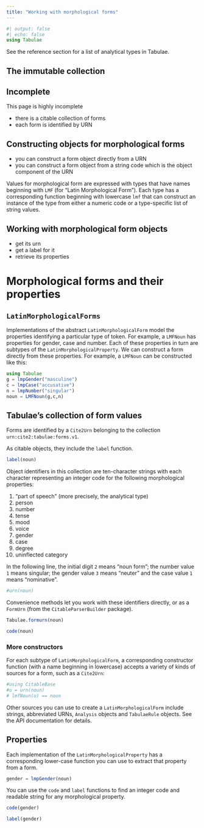 ```yaml
---
title: "Working with morphological forms"
---
```


```julia
#| output: false
#| echo: false
using Tabulae
```


:::{.callout-tip}
See the reference section for a list of analytical types in Tabulae.
:::


## The immutable collection

:::{.callout-warning}
## Incomplete

This page is highly incomplete
:::

- there is a citable collection of forms
- each form is identified by URN

## Constructing objects for morphological forms

- you can construct a form object directly from a URN
- you can construct a form object from a string code which is the object component of the URN




Values for morphological form are expressed with types that have names beginning with `LMF` (for "Latin Morphological Form").  Each type has a corresponding function beginning with lowercase `lmf` that can construct an instance of the type from either a numeric code or a type-specific list of string values.


## Working with morphological form objects

- get its urn
- get a label for it
- retrieve its properties




# Morphological forms and their properties

## `LatinMorphologicalForms` 

Implementations of the abstract `LatinMorphologicalForm` model the properties identifying a particular type of token. For example, a `LMFNoun` has properties for gender, case and number.  Each of these properties in turn are subtypes of the `LatinMorphologicalProperty`.  We can construct a form directly from these properties.  For example, a `LMFNoun` can be constructed like this:


```julia
using Tabulae
g = lmpGender("masculine")
c = lmpCase("accusative")
n = lmpNumber("singular")
noun = LMFNoun(g,c,n)
```


## Tabulae's collection of form values

Forms are identified by a `Cite2Urn` belonging to the collection `urn:cite2:tabulae:forms.v1`.

As citable objects, they include the `label` function.

```julia
label(noun)
```



Object identifiers in this collection are ten-character strings with each character representing an integer code for the following morphological properties:

1. "part of speech" (more precisely, the analytical type)
2. person
3. number
4. tense
5. mood
6. voice
7. gender
8. case
9. degree
10. uninflected category

In the following line, the initial digit `2` means "noun form"; the number value `1` means singular; the gender value `3` means "neuter" and the case value `1` means "nominative".

```julia
#urn(noun)
```

Convenience methods let you work with these identifiers directly, or as a `FormUrn` (from the `CitableParserBuilder` package).

```julia
Tabulae.formurn(noun)
```
```julia
code(noun)
```

### More constructors



For each subtype of `LatinMorphologicalForm`, a corresponding constructor function (with a name beginning in lowercase) accepts a variety of kinds of sources for a form, such as a `Cite2Urn`:

```julia
#using CitableBase
#u = urn(noun)
# lmfNoun(u) == noun
```

Other sources you can use to create a `LatinMorphologicalForm` include strings, abbreviated URNs, `Analysis` objects and `TabulaeRule` objects.  See the API documentation for details.





## Properties

Each implementation of the `LatinMorphologicalProperty` has a corresponding lower-case function you can use to extract that property from a form.


```julia
gender = lmpGender(noun)
```

You can use the `code` and `label` functions to find an integer code and readable string for any morphological property.

```julia
code(gender)
```


```julia
label(gender)
```


